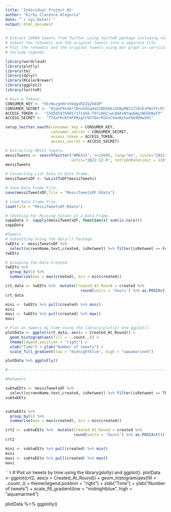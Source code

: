 ```yaml
---
title: 'Individual Project #2'
author: "Kirby Clarence Alegoria"
date: "`r Sys.Date()`"
output: html_document
---
```


```r
# Extract 10000 tweets from Twitter using twitteR package including retweets.
# Subset the retweets and the original tweets into a separate file
# Plot the retweets and the original tweets using bar graph in vertical manner.
# Include legends
```

```r
library(wordcloud)
library(plotly)
library(tm)
library(dplyr)
library(RColorBrewer)
library(ggplot2)
library(twitteR)
```

```r
# Keys & Tokens.
CONSUMER_KEY <- "hEcNuzgnHrshkQgxRZZqZU4UP"
CONSUMER_SECRET <- "NjQoP9cmAl7DnvGXGq4d23QEb6kz5GByRWJ1Zl0iEsPHvYtcPC"
ACCESS_TOKEN <-  "1595059769857171456-TO716H2jwL0mAsNYqw6Ap1NE6bNyFX"
ACCESS_SECRET <-  "TTdaYHcKFAFKMigtV5V7QorRSExCVmuNihaX9k9DHw5H1"
```

```r
setup_twitter_oauth(consumer_key = CONSUMER_KEY,
                    consumer_secret = CONSUMER_SECRET,
                    access_token = ACCESS_TOKEN,
                    access_secret = ACCESS_SECRET)
```

```r
# Extracting MESSI Tweets.
messiTweets <- searchTwitter("#MESSI", n=10000, lang="en", since="2022-12-2", 
                             until="2022-12-9", retryOnRateLimit = 120)
messiTweets
```

```r
# Converting List Data to Data Frame.
messiTweetsDF <- twListToDF(messiTweets)
```

```r
# Save Data Frame File.
save(messiTweetsDF,file = "MessiTweetsDF.Rdata")
```

```r
# Load Data Frame File.
load(file = "MessiTweetsDF.Rdata")
```

```r
# Checking For Missing Values In a Data Frame.
sappData <- sapply(messiTweetsDF, function(x) sum(is.na(x)))
sappData

```

```r
#Tweets
# Subsetting Using the dplyr() Package.
twEEts <- messiTweetsDF %>%
  select(screenName,text,created, isRetweet) %>% filter(isRetweet == FALSE)
twEEts
```

```r
# Grouping the Data Created.
twEEts %>%  
  group_by(1) %>%  
  summarise(max = max(created), min = min(created))

crt_data <- twEEts %>%  mutate(Created_At_Round = created %>% 
                                 round(units = 'hours') %>% as.POSIXct())
crt_data

mini <- twEEts %>% pull(created) %>% min()
mini 
maxi <- twEEts %>% pull(created) %>% max()
maxi
```

```r
# Plot on tweets by time using the library(plotly) and ggplot().
plotData <- ggplot(crt_data, aes(x = Created_At_Round)) +
  geom_histogram(aes(fill = ..count..)) +
  theme(legend.position = "right") +
  xlab("Time") + ylab("Number of tweets") + 
  scale_fill_gradient(low = "midnightblue", high = "aquamarine4")

plotData %>% ggplotly()

```

```r
#-----------------------------------------------------------------------------

```

```r
#Retweets

subtwEEts <- messiTweetsDF %>%
  select(screenName,text,created, isRetweet) %>% filter(isRetweet == TRUE)
subtwEEts


subtwEEts %>%  
  group_by(1) %>%  
  summarise(max = max(created), min = min(created))

crt2 <- subtwEEts %>%  mutate(Created_At_Round = created %>% 
                              round(units = 'hours') %>% as.POSIXct())
crt2

mini <- subtwEEts %>% pull(created) %>% min()
mini 
maxi <- subtwEEts %>% pull(created) %>% max()
maxi
```

```r
# Plot on tweets by time using the library(plotly) and ggplot().
plotData <- ggplot(crt2, aes(x = Created_At_Round)) +
  geom_histogram(aes(fill = ..count..)) +
  theme(legend.position = "right") +
  xlab("Time") + ylab("Number of tweets") + 
  scale_fill_gradient(low = "midnightblue", high = "aquamarine4")

plotData %>% ggplotly()

